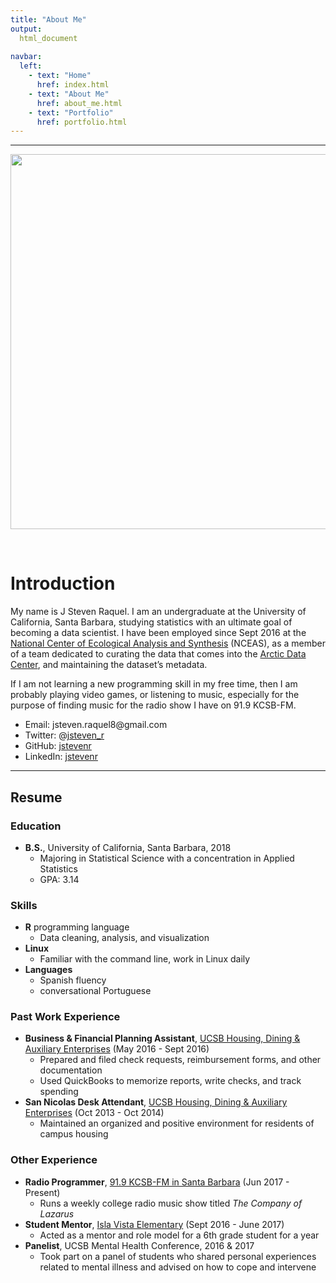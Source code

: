 ```yaml
---
title: "About Me"
output:
  html_document
    
navbar:
  left:
    - text: "Home"
      href: index.html
    - text: "About Me"
      href: about_me.html
    - text: "Portfolio"
      href: portfolio.html
---
```


----

<center><img src="images/banner-beach.png" width="600px"></center>

<br>

# Introduction

My name is J Steven Raquel. I am an undergraduate at the University of California, Santa Barbara, studying statistics with an ultimate goal of becoming a data scientist. I have been employed since Sept 2016 at the [National Center of Ecological Analysis and Synthesis](https://www.nceas.ucsb.edu/) (NCEAS), as a member of a team dedicated to curating the data that comes into the [Arctic Data Center](https://arcticdata.io/), and maintaining the dataset's metadata. 

If I am not learning a new programming skill in my free time, then I am probably playing video games, or listening to music, especially for the purpose of finding music for the radio show I have on 91.9 KCSB-FM. 

* Email: jsteven.raquel8@gmail.com
* Twitter: @[jsteven_r](https://www.twitter.com/jsteven_r)
* GitHub: [jstevenr](https://github.com/jstevenr)
* LinkedIn: [jstevenr](https://www.linkedin.com/in/jstevenr/)

----

## Resume

### Education

* **B.S.**, University of California, Santa Barbara, 2018
    + Majoring in Statistical Science with a concentration in Applied Statistics
    + GPA: 3.14


### Skills

* **R** programming language
    + Data cleaning, analysis, and visualization
* **Linux**
    + Familiar with the command line, work in Linux daily
* **Languages**
    + Spanish fluency
    + conversational Portuguese

### Past Work Experience

* **Business & Financial Planning Assistant**, [UCSB Housing, Dining & Auxiliary Enterprises](https://www.housing.ucsb.edu/home) (May 2016 - Sept 2016)
    + Prepared and filed check requests, reimbursement forms, and other documentation
    + Used QuickBooks to memorize reports, write checks, and track spending
* **San Nicolas Desk Attendant**, [UCSB Housing, Dining & Auxiliary Enterprises](https://www.housing.ucsb.edu/home) (Oct 2013 - Oct 2014)
    + Maintained an organized and positive environment for residents of campus housing

### Other Experience

* **Radio Programmer**, [91.9 KCSB-FM in Santa Barbara](https://kcsb.org/) (Jun 2017 - Present)
    + Runs a weekly college radio music show titled *The Company of Lazarus*
* **Student Mentor**, [Isla Vista Elementary](http://37.60.239.169/~goleta02/islavista/) (Sept 2016 - June 2017)
    + Acted as a mentor and role model for a 6th grade student for a year
* **Panelist**, UCSB Mental Health Conference, 2016 & 2017
    + Took part on a panel of students who shared personal experiences related to mental illness and advised on how to cope and intervene
